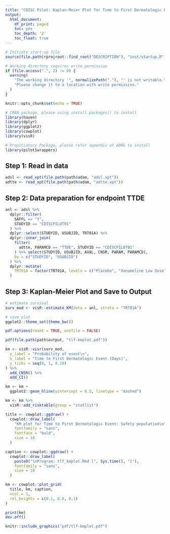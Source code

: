 ```yaml
---
title: "CDISC Pilot: Kaplan-Meier Plot for Time to First Dermatologic Event"
output:
  html_document:
    df_print: paged
    toc: yes
    toc_depth: '2'
    toc_float: true
---
```


```r
# Initiate start-up file
source(file.path(rprojroot::find_root("DESCRIPTION"), "inst/startup.R"))
```

```r
# Working directory requires write permission
if (file.access(".", 2) != 0) {
  warning(
    "The working directory '", normalizePath("."), "' is not writable.\n",
    "Please change it to a location with write permission."
  )
}
```


```r
knitr::opts_chunk$set(echo = TRUE)

# CRAN package, please using install.packages() to install
library(haven)
library(dplyr)
library(ggplot2)
library(cowplot)
library(visR)

# Propitiatory Package, please refer appendix of ADRG to install
library(pilot1wrappers)
```

## Step 1: Read in data

```r
adsl <- read_xpt(file.path(path$adam, "adsl.xpt"))
adtte <- read_xpt(file.path(path$adam, "adtte.xpt"))
```

## Step 2: Data preparation for endpoint TTDE
```r
anl <- adsl %>%
  dplyr::filter(
    SAFFL == "Y",
    STUDYID == "CDISCPILOT01"
  ) %>%
  dplyr::select(STUDYID, USUBJID, TRT01A) %>%
  dplyr::inner_join(
    filter(
      adtte, PARAMCD == "TTDE", STUDYID == "CDISCPILOT01"
    ) %>% select(STUDYID, USUBJID, AVAL, CNSR, PARAM, PARAMCD),
    by = c("STUDYID", "USUBJID")
  ) %>%
  dplyr::mutate(
    TRT01A = factor(TRT01A, levels = c("Placebo", "Xanomeline Low Dose", "Xanomeline High Dose"))
  )
```

## Step 3: Kaplan-Meier Plot and Save to Output
```r
# estimate survival
surv_mod <- visR::estimate_KM(data = anl, strata = "TRT01A")

# save plot
ggplot2::theme_set(theme_bw())

pdf.options(reset = TRUE, onefile = FALSE)

pdf(file.path(path$output, "tlf-kmplot.pdf"))

km <- visR::visr(surv_mod,
  y_label = "Probability of event\n",
  x_label = "Time to First Dermatologic Event (Days)",
  y_ticks = seq(0, 1, 0.10)
) %>%
  add_CNSR() %>%
  add_CI()

km <- km +
  ggplot2::geom_hline(yintercept = 0.5, linetype = "dashed")

km <- km %>%
  visR::add_risktable(group = "statlist")

title <- cowplot::ggdraw() +
  cowplot::draw_label(
    "KM plot for Time to First Dermatologic Event: Safety population\n",
    fontfamily = "sans",
    fontface = "bold",
    size = 10
  )

caption <- cowplot::ggdraw() +
  cowplot::draw_label(
    paste0("\nProgram: tlf_kmplot.Rmd [", Sys.time(), "]"),
    fontfamily = "sans",
    size = 10
  )

km <- cowplot::plot_grid(
  title, km, caption,
  ncol = 1,
  rel_heights = c(0.1, 0.8, 0.1)
)

print(km)
dev.off()
```

```r
knitr::include_graphics("pdf/tlf-kmplot.pdf")
```




